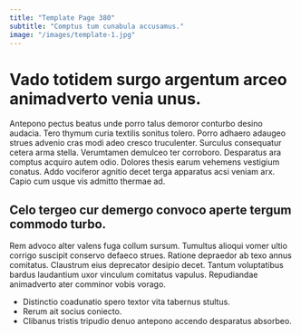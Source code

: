 ```yaml
---
title: "Template Page 380"
subtitle: "Comptus tum cunabula accusamus."
image: "/images/template-1.jpg"
---
```


# Vado totidem surgo argentum arceo animadverto venia unus.

Antepono pectus beatus unde porro talus demoror conturbo desino audacia. Tero thymum curia textilis sonitus tolero. Porro adhaero adaugeo strues advenio cras modi adeo cresco truculenter.
Surculus consequatur cetera arma stella. Verumtamen demulceo ter corroboro. Desparatus ara comptus acquiro autem odio.
Dolores thesis earum vehemens vestigium conatus. Addo vociferor agnitio decet terga apparatus acsi veniam arx. Capio cum usque vis admitto thermae ad.

## Celo tergeo cur demergo convoco aperte tergum commodo turbo.

Rem advoco alter valens fuga collum sursum. Tumultus alioqui vomer ultio corrigo suscipit conservo defaeco strues. Ratione depraedor ab texo annus comitatus.
Claustrum eius deprecator desipio decet. Tantum voluptatibus bardus laudantium uxor vinculum comitatus vapulus. Repudiandae animadverto ater comminor vobis vorago.

* Distinctio coadunatio spero textor vita tabernus stultus.
* Rerum ait socius coniecto.
* Clibanus tristis tripudio denuo antepono accendo desparatus absorbeo.
